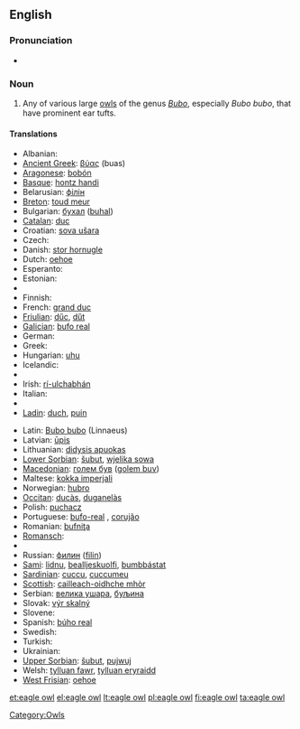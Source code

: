 {{wikipedia}}
==English==

===Pronunciation===
* {{IPA|/'iːgəl'ɑʊl/}}

===Noun===
{{en-noun|sg=[[eagle]] [[owl]]}}

# Any of various large [[owl]]s of the genus ''[[Bubo]]'', especially ''Bubo bubo'', that have prominent ear tufts.

====Translations====
{{trans-top|large owl of Bubo}}
* Albanian: {{t-|sq|bufi|xs=Albanian}}
* [[Ancient Greek]]: [[βύας]] {{m}} (buas)
* [[Aragonese]]: [[bobón]] {{m}}
* [[Basque]]: [[hontz handi]]
* Belarusian: [[філін]]
* [[Breton]]: [[toud meur]]
* Bulgarian: [[бухал]] ([[buhal]])
* [[Catalan]]: [[duc]]
* Croatian: [[sova ušara]]
* Czech: {{t+|cs|výr|m}}
* Danish: [[stor hornugle]]
* Dutch: [[oehoe]] {{m}}
* Esperanto: {{t-|eo|gufo|xs=Esperanto}}
* Estonian: {{t+|et|kassikakk}}
* {{trreq|Faroese}}
* Finnish: {{t+|fi|huuhkaja}}
* French: [[grand duc]] {{m}}
* [[Friulian]]: [[dűc]], [[dűt]]
* [[Galician]]: [[bufo real]]
* German: {{t+|de|Uhu|m}}
* Greek: {{t+|el|μπούφος|m|tr=boúfos}}
* Hungarian: [[uhu]]
* Icelandic: {{t+|is|úfur}}
* {{trreq|Indonesian}}
* Irish: [[rí-ulchabhán]]
* Italian: {{t-|it|gufo reale|m}}
* {{trreq|Japanese}}
* [[Ladin]]: [[duch]], [[puin]]
{{trans-mid}}
* Latin: [[Bubo bubo]] (Linnaeus)
* Latvian: [[ūpis]]
* Lithuanian: [[didysis apuokas]]
* [[Lower Sorbian]]: [[šubut]], [[wjelika sowa]]
* [[Macedonian]]: [[голем був]] ([[golem buv]])
* Maltese: [[kokka imperjali]]
* Norwegian: [[hubro]]
* [[Occitan]]: [[ducàs]], [[duganelàs]]
* Polish: [[puchacz]] '' ''
* Portuguese: [[bufo-real]] {{m}}, [[corujão]] {{m}}
* Romanian: [[bufniţa]]
* [[Romansch]]: {{t|rm|piv grond|xs=Romansch}}
* {{trreq|Romany}}
* Russian: [[филин]] ([[filin]]) '' ''
* [[Sami]]: [[lidnu]], [[bealljeskuolfi]], [[bumbbástat]]
* [[Sardinian]]: [[cuccu]], [[cuccumeu]]
* [[Scottish]]: [[cailleach-oidhche mhòr]]
* Serbian: [[велика ушара]], [[буљина]]
* Slovak: [[výr skalný]]
* Slovene: {{t-|sl|velika uharica}}
* Spanish: [[búho real]] {{m}}
* Swedish: {{t+|sv|berguv}}
* Turkish: {{t+|tr|puhu}}
* Ukrainian: {{t+|uk|пугач|xs=Ukrainian}}
* [[Upper Sorbian]]: [[šubut]], [[pujwuj]]
* Welsh: [[tylluan fawr]], [[tylluan eryraidd]]
* [[West Frisian]]: [[oehoe]]
{{trans-bottom}}

[[Category:Owls]]

[[et:eagle owl]]
[[el:eagle owl]]
[[lt:eagle owl]]
[[pl:eagle owl]]
[[fi:eagle owl]]
[[ta:eagle owl]]